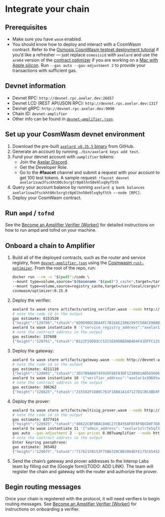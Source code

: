 # Integrate your chain

## Prerequisites

- Make sure you have `wasm` enabled.
- You should know how to deploy and interact with a CosmWasm contract. Refer to the [Osmosis CosmWasm testnet deployment tutorial](https://docs.osmosis.zone/cosmwasm/testnet/cosmwasm-deployment/) if you’d like a refresher — just replace `osmosisid` with `axelard` and use the `arm64` version of the [contract optimizer](https://github.com/CosmWasm/optimizer) if you are working on a [Mac with Apple silicon](https://support.apple.com/en-us/116943). Run `--gas auto --gas-adjustment 2` to provide your transactions with sufficient gas.

## Devnet information

- Devnet RPC: `http://devnet.rpc.axelar.dev:26657`
- Devnet LCD (REST API/JSON RPC): `http://devnet.rpc.axelar.dev:1317`
- Devnet gRPC: `http://devnet.rpc.axelar.dev:9090`
- Chain ID: `devnet-amplifier`
- Other info can be found in [`devnet-amplifier.json`](https://github.com/axelarnetwork/axelar-contract-deployments/blob/e6f549de873e0ad211a073218f172d03f6e92c3b/axelar-chains-config/info/devnet-amplifier.json).

## Set up your CosmWasm devnet environment

1. Download the pre-built [`axelard v0.35.5` binary](https://github.com/axelarnetwork/axelar-core/releases/tag/v0.35.5) from GitHub.
1. Generate an account by running `./bin/axelard keys add test`.
1. Fund your devnet account with `uamplifier` tokens:
    - Join the [Axelar Discord](https://discord.com/invite/axelar).
    - Get the Developer Role.
    - Go to the **#faucet** channel and submit a request with your account to get 100 test tokens. A sample request: `!faucet devnet axelar1suw3fsckht00c5srgtr8p6lhn58e9lxq9yf5th`
1. Query your account balance by running `axelard q bank balances axelar1suw3fsckht00c5srgtr8p6lhn58e9lxq9yf5th —-node [RPC]`.
1. Deploy your CosmWasm contract.

## Run `ampd` / `tofnd`

See the [Become an Amplifier Verifier (Worker)](/validator/amplifier/verifier-onboarding) for detailed instructions on how to run ampd and tofnd on your machine.

## Onboard a chain to Amplifier

1. Build all of the deployed contracts, such as the router and service registry, from [`devnet-amplifier.json`](https://github.com/axelarnetwork/axelar-contract-deployments/blob/e6f549de873e0ad211a073218f172d03f6e92c3b/axelar-chains-config/info/devnet-amplifier.json) using the [Cosmwasm `rust-optimizer`](https://github.com/CosmWasm/optimizer). From the root of the repo, run:

    ```bash
    docker run --rm -v "$(pwd)":/code \
    --mount type=volume,source="$(basename "$(pwd)")_cache",target=/target \
    --mount type=volume,source=registry_cache,target=/usr/local/cargo/registry \
    cosmwasm/optimizer:0.15.0
    ```

1. Deploy the verifier:

    ```bash
    axelard tx wasm store artifacts/voting_verifier.wasm --node http://devnet-amplifier.axelar.dev:26657 --from deployer --chain-id devnet-amplifier --gas-prices 0.007uamplifier --gas auto --gas-adjustment 2
    # note the code id in the output
    gas estimate: 6153520
    {"height":"128706","txhash":"6D9D90DC86A4FC7B1EAE23062997C50ACE988B0091C4BD2B0C785A9F8D133A68","codespace":"","code":0,"data":"0A460A1E2F636F736D7761736D2E7761736D2E76312E4D736753746F7265436F646512240809122073A8B7CF0BE0CAC97C87E2079CFBBD14F3B373ECFA981BF6322A349EEFBEA227","raw_log":"[{\"events\":[{\"type\":\"message\",\"attributes\":[{\"key\":\"action\",\"value\":\"/cosmwasm.wasm.v1.MsgStoreCode\"},{\"key\":\"module\",\"value\":\"wasm\"},{\"key\":\"sender\",\"value\":\"axelar1ypt7vtlj4c67ezex8nwc0vm0acf6d6evss2dau\"}]},{\"type\":\"store_code\",\"attributes\":[{\"key\":\"code_checksum\",\"value\":\"73a8b7cf0be0cac97c87e2079cfbbd14f3b373ecfa981bf6322a349eefbea227\"},{\"key\":\"code_id\",\"value\":\"9\"}]}]}]","logs":[{"msg_index":0,"log":"","events":[{"type":"message","attributes":[{"key":"action","value":"/cosmwasm.wasm.v1.MsgStoreCode"},{"key":"module","value":"wasm"},{"key":"sender","value":"axelar1ypt7vtlj4c67ezex8nwc0vm0acf6d6evss2dau"}]},{"type":"store_code","attributes":[{"key":"code_checksum","value":"73a8b7cf0be0cac97c87e2079cfbbd14f3b373ecfa981bf6322a349eefbea227"},{"key":"code_id","value":"9"}]}]}],"info":"","gas_wanted":"6153520","gas_used":"3091569","tx":null,"timestamp":"","events":[{"type":"coin_spent","attributes":[{"key":"c3BlbmRlcg==","value":"YXhlbGFyMXlwdDd2dGxqNGM2N2V6ZXg4bndjMHZtMGFjZjZkNmV2c3MyZGF1","index":true},{"key":"YW1vdW50","value":"NDMwNzV1YW1wbGlmaWVy","index":true}]},{"type":"coin_received","attributes":[{"key":"cmVjZWl2ZXI=","value":"YXhlbGFyMTd4cGZ2YWttMmFtZzk2MnlsczZmODR6M2tlbGw4YzVsNWg0Z3F1","index":true},{"key":"YW1vdW50","value":"NDMwNzV1YW1wbGlmaWVy","index":true}]},{"type":"transfer","attributes":[{"key":"cmVjaXBpZW50","value":"YXhlbGFyMTd4cGZ2YWttMmFtZzk2MnlsczZmODR6M2tlbGw4YzVsNWg0Z3F1","index":true},{"key":"c2VuZGVy","value":"YXhlbGFyMXlwdDd2dGxqNGM2N2V6ZXg4bndjMHZtMGFjZjZkNmV2c3MyZGF1","index":true},{"key":"YW1vdW50","value":"NDMwNzV1YW1wbGlmaWVy","index":true}]},{"type":"message","attributes":[{"key":"c2VuZGVy","value":"YXhlbGFyMXlwdDd2dGxqNGM2N2V6ZXg4bndjMHZtMGFjZjZkNmV2c3MyZGF1","index":true}]},{"type":"tx","attributes":[{"key":"ZmVl","value":"NDMwNzV1YW1wbGlmaWVy","index":true},{"key":"ZmVlX3BheWVy","value":"YXhlbGFyMXlwdDd2dGxqNGM2N2V6ZXg4bndjMHZtMGFjZjZkNmV2c3MyZGF1","index":true}]},{"type":"tx","attributes":[{"key":"YWNjX3NlcQ==","value":"YXhlbGFyMXlwdDd2dGxqNGM2N2V6ZXg4bndjMHZtMGFjZjZkNmV2c3MyZGF1LzQ=","index":true}]},{"type":"tx","attributes":[{"key":"c2lnbmF0dXJl","value":"RGNGMGJpbUlhUTBnR0d4RHR0TC9iT2hEcHVUWm5iak95dnR4RlUzODBIaGMzTGNBbUhNb0pNZ1hpZDFsbVBOQ0pEd0tWWEpjM290Y094M0d4ZU8xbGc9PQ==","index":true}]},{"type":"message","attributes":[{"key":"YWN0aW9u","value":"L2Nvc213YXNtLndhc20udjEuTXNnU3RvcmVDb2Rl","index":true}]},{"type":"message","attributes":[{"key":"bW9kdWxl","value":"d2FzbQ==","index":true},{"key":"c2VuZGVy","value":"YXhlbGFyMXlwdDd2dGxqNGM2N2V6ZXg4bndjMHZtMGFjZjZkNmV2c3MyZGF1","index":true}]},{"type":"store_code","attributes":[{"key":"Y29kZV9jaGVja3N1bQ==","value":"NzNhOGI3Y2YwYmUwY2FjOTdjODdlMjA3OWNmYmJkMTRmM2IzNzNlY2ZhOTgxYmY2MzIyYTM0OWVlZmJlYTIyNw==","index":true},{"key":"Y29kZV9pZA==","value":"OQ==","index":true}]}]}
    axelard tx wasm instantiate 9 '{"service_registry_address":"axelar1hrpna9v7vs3stzyd4z3xf00676kf78zpe2u5ksvljswn2vnjp3ystlgl4x","service_name":"validators","source_gateway_address":"0xCa85f85C72df5f8428a440887CA7c449D94e0D0c","confirmation_height":1,"block_expiry":10,"source_chain":"test","rewards_address":"axelar1wkwy0xh89ksdgj9hr347dyd2dw7zesmtrue6kfzyml4vdtz6e5ws2pvc5e","voting_threshold":["9","10"]}' --from deployer --chain-id devnet-amplifier --gas auto --gas-adjustment 2 --gas-prices 0.007uamplifier --node http://devnet-amplifier.axelar.dev:26657 --label test-voting-verifier --no-admin
    # note the contract address in the output
    gas estimate: 337608
    {"height":"128761","txhash":"B122F59D82CC52C5E69DBEDAB4D4F41DFFC125312DBA4220EDD979A568637FD6","codespace":"","code":0,"data":"0A6F0A282F636F736D7761736D2E7761736D2E76312E4D7367496E7374616E7469617465436F6E747261637412430A416178656C6172317833393630747739636D6C3678737174767A7434676D77337363617561786464383372687339646D6C706A666A66397A397337716A783867306A","raw_log":"[{\"events\":[{\"type\":\"instantiate\",\"attributes\":[{\"key\":\"_contract_address\",\"value\":\"axelar1x3960tw9cml6xsqtvzt4gmw3scauaxdd83rhs9dmlpjfjf9z9s7qjx8g0j\"},{\"key\":\"code_id\",\"value\":\"9\"}]},{\"type\":\"message\",\"attributes\":[{\"key\":\"action\",\"value\":\"/cosmwasm.wasm.v1.MsgInstantiateContract\"},{\"key\":\"module\",\"value\":\"wasm\"},{\"key\":\"sender\",\"value\":\"axelar1ypt7vtlj4c67ezex8nwc0vm0acf6d6evss2dau\"}]},{\"type\":\"wasm-instantiated\",\"attributes\":[{\"key\":\"_contract_address\",\"value\":\"axelar1x3960tw9cml6xsqtvzt4gmw3scauaxdd83rhs9dmlpjfjf9z9s7qjx8g0j\"},{\"key\":\"service_name\",\"value\":\"validators\"},{\"key\":\"service_registry_contract\",\"value\":\"axelar1hrpna9v7vs3stzyd4z3xf00676kf78zpe2u5ksvljswn2vnjp3ystlgl4x\"},{\"key\":\"source_gateway_address\",\"value\":\"0xCa85f85C72df5f8428a440887CA7c449D94e0D0c\"},{\"key\":\"voting_threshold\",\"value\":\"[\\\"9\\\",\\\"10\\\"]\"},{\"key\":\"block_expiry\",\"value\":\"10\"},{\"key\":\"confirmation_height\",\"value\":\"1\"}]}]}]","logs":[{"msg_index":0,"log":"","events":[{"type":"instantiate","attributes":[{"key":"_contract_address","value":"axelar1x3960tw9cml6xsqtvzt4gmw3scauaxdd83rhs9dmlpjfjf9z9s7qjx8g0j"},{"key":"code_id","value":"9"}]},{"type":"message","attributes":[{"key":"action","value":"/cosmwasm.wasm.v1.MsgInstantiateContract"},{"key":"module","value":"wasm"},{"key":"sender","value":"axelar1ypt7vtlj4c67ezex8nwc0vm0acf6d6evss2dau"}]},{"type":"wasm-instantiated","attributes":[{"key":"_contract_address","value":"axelar1x3960tw9cml6xsqtvzt4gmw3scauaxdd83rhs9dmlpjfjf9z9s7qjx8g0j"},{"key":"service_name","value":"validators"},{"key":"service_registry_contract","value":"axelar1hrpna9v7vs3stzyd4z3xf00676kf78zpe2u5ksvljswn2vnjp3ystlgl4x"},{"key":"source_gateway_address","value":"0xCa85f85C72df5f8428a440887CA7c449D94e0D0c"},{"key":"voting_threshold","value":"[\"9\",\"10\"]"},{"key":"block_expiry","value":"10"},{"key":"confirmation_height","value":"1"}]}]}],"info":"","gas_wanted":"337608","gas_used":"183564","tx":null,"timestamp":"","events":[{"type":"coin_spent","attributes":[{"key":"c3BlbmRlcg==","value":"YXhlbGFyMXlwdDd2dGxqNGM2N2V6ZXg4bndjMHZtMGFjZjZkNmV2c3MyZGF1","index":true},{"key":"YW1vdW50","value":"MjM2NHVhbXBsaWZpZXI=","index":true}]},{"type":"coin_received","attributes":[{"key":"cmVjZWl2ZXI=","value":"YXhlbGFyMTd4cGZ2YWttMmFtZzk2MnlsczZmODR6M2tlbGw4YzVsNWg0Z3F1","index":true},{"key":"YW1vdW50","value":"MjM2NHVhbXBsaWZpZXI=","index":true}]},{"type":"transfer","attributes":[{"key":"cmVjaXBpZW50","value":"YXhlbGFyMTd4cGZ2YWttMmFtZzk2MnlsczZmODR6M2tlbGw4YzVsNWg0Z3F1","index":true},{"key":"c2VuZGVy","value":"YXhlbGFyMXlwdDd2dGxqNGM2N2V6ZXg4bndjMHZtMGFjZjZkNmV2c3MyZGF1","index":true},{"key":"YW1vdW50","value":"MjM2NHVhbXBsaWZpZXI=","index":true}]},{"type":"message","attributes":[{"key":"c2VuZGVy","value":"YXhlbGFyMXlwdDd2dGxqNGM2N2V6ZXg4bndjMHZtMGFjZjZkNmV2c3MyZGF1","index":true}]},{"type":"tx","attributes":[{"key":"ZmVl","value":"MjM2NHVhbXBsaWZpZXI=","index":true},{"key":"ZmVlX3BheWVy","value":"YXhlbGFyMXlwdDd2dGxqNGM2N2V6ZXg4bndjMHZtMGFjZjZkNmV2c3MyZGF1","index":true}]},{"type":"tx","attributes":[{"key":"YWNjX3NlcQ==","value":"YXhlbGFyMXlwdDd2dGxqNGM2N2V6ZXg4bndjMHZtMGFjZjZkNmV2c3MyZGF1LzU=","index":true}]},{"type":"tx","attributes":[{"key":"c2lnbmF0dXJl","value":"aUZiWXlzbVQ0cVR0UjMyd1E3Wk9wMnhnQms2T3dVV3NsQmUvWHNleG04SUlocFQyWVc0ZWJsMFVlczVHL0hXd2NoOEJ4bzVYZWJtUDFZSHFLRVh0Unc9PQ==","index":true}]},{"type":"message","attributes":[{"key":"YWN0aW9u","value":"L2Nvc213YXNtLndhc20udjEuTXNnSW5zdGFudGlhdGVDb250cmFjdA==","index":true}]},{"type":"message","attributes":[{"key":"bW9kdWxl","value":"d2FzbQ==","index":true},{"key":"c2VuZGVy","value":"YXhlbGFyMXlwdDd2dGxqNGM2N2V6ZXg4bndjMHZtMGFjZjZkNmV2c3MyZGF1","index":true}]},{"type":"instantiate","attributes":[{"key":"X2NvbnRyYWN0X2FkZHJlc3M=","value":"YXhlbGFyMXgzOTYwdHc5Y21sNnhzcXR2enQ0Z213M3NjYXVheGRkODNyaHM5ZG1scGpmamY5ejlzN3FqeDhnMGo=","index":true},{"key":"Y29kZV9pZA==","value":"OQ==","index":true}]},{"type":"wasm-instantiated","attributes":[{"key":"X2NvbnRyYWN0X2FkZHJlc3M=","value":"YXhlbGFyMXgzOTYwdHc5Y21sNnhzcXR2enQ0Z213M3NjYXVheGRkODNyaHM5ZG1scGpmamY5ejlzN3FqeDhnMGo=","index":true},{"key":"c2VydmljZV9uYW1l","value":"dmFsaWRhdG9ycw==","index":true},{"key":"c2VydmljZV9yZWdpc3RyeV9jb250cmFjdA==","value":"YXhlbGFyMWhycG5hOXY3dnMzc3R6eWQ0ejN4ZjAwNjc2a2Y3OHpwZTJ1NWtzdmxqc3duMnZuanAzeXN0bGdsNHg=","index":true},{"key":"c291cmNlX2dhdGV3YXlfYWRkcmVzcw==","value":"MHhDYTg1Zjg1QzcyZGY1Zjg0MjhhNDQwODg3Q0E3YzQ0OUQ5NGUwRDBj","index":true},{"key":"dm90aW5nX3RocmVzaG9sZA==","value":"WyI5IiwiMTAiXQ==","index":true},{"key":"YmxvY2tfZXhwaXJ5","value":"MTA=","index":true},{"key":"Y29uZmlybWF0aW9uX2hlaWdodA==","value":"MQ==","index":true}]}]}
    ```

1. Deploy the gateway:

    ```bash
    axelard tx wasm store artifacts/gateway.wasm --node http://devnet-amplifier.axelar.dev:26657 --from deployer --chain-id devnet-amplifier --gas-prices=0.007uamplifier --gas auto --gas-adjustment 2
    # note the code id in the output
    gas estimate: 4211110
    {"height":"128801","txhash":"3D37B9AD0745926F8EF83DF12389D1AB5656D6907B4D25DDA9F0C13B0FF04AB5","codespace":"","code":0,"data":"0A460A1E2F636F736D7761736D2E7761736D2E76312E4D736753746F7265436F64651224080A1220EEBB601D4F72AF3FDBEBCDF60D8C894B2CCDF0EBC7C99D3F1C89B01C95E46CDE","raw_log":"[{\"events\":[{\"type\":\"message\",\"attributes\":[{\"key\":\"action\",\"value\":\"/cosmwasm.wasm.v1.MsgStoreCode\"},{\"key\":\"module\",\"value\":\"wasm\"},{\"key\":\"sender\",\"value\":\"axelar1ypt7vtlj4c67ezex8nwc0vm0acf6d6evss2dau\"}]},{\"type\":\"store_code\",\"attributes\":[{\"key\":\"code_checksum\",\"value\":\"eebb601d4f72af3fdbebcdf60d8c894b2ccdf0ebc7c99d3f1c89b01c95e46cde\"},{\"key\":\"code_id\",\"value\":\"10\"}]}]}]","logs":[{"msg_index":0,"log":"","events":[{"type":"message","attributes":[{"key":"action","value":"/cosmwasm.wasm.v1.MsgStoreCode"},{"key":"module","value":"wasm"},{"key":"sender","value":"axelar1ypt7vtlj4c67ezex8nwc0vm0acf6d6evss2dau"}]},{"type":"store_code","attributes":[{"key":"code_checksum","value":"eebb601d4f72af3fdbebcdf60d8c894b2ccdf0ebc7c99d3f1c89b01c95e46cde"},{"key":"code_id","value":"10"}]}]}],"info":"","gas_wanted":"4211110","gas_used":"2120364","tx":null,"timestamp":"","events":[{"type":"coin_spent","attributes":[{"key":"c3BlbmRlcg==","value":"YXhlbGFyMXlwdDd2dGxqNGM2N2V6ZXg4bndjMHZtMGFjZjZkNmV2c3MyZGF1","index":true},{"key":"YW1vdW50","value":"Mjk0Nzh1YW1wbGlmaWVy","index":true}]},{"type":"coin_received","attributes":[{"key":"cmVjZWl2ZXI=","value":"YXhlbGFyMTd4cGZ2YWttMmFtZzk2MnlsczZmODR6M2tlbGw4YzVsNWg0Z3F1","index":true},{"key":"YW1vdW50","value":"Mjk0Nzh1YW1wbGlmaWVy","index":true}]},{"type":"transfer","attributes":[{"key":"cmVjaXBpZW50","value":"YXhlbGFyMTd4cGZ2YWttMmFtZzk2MnlsczZmODR6M2tlbGw4YzVsNWg0Z3F1","index":true},{"key":"c2VuZGVy","value":"YXhlbGFyMXlwdDd2dGxqNGM2N2V6ZXg4bndjMHZtMGFjZjZkNmV2c3MyZGF1","index":true},{"key":"YW1vdW50","value":"Mjk0Nzh1YW1wbGlmaWVy","index":true}]},{"type":"message","attributes":[{"key":"c2VuZGVy","value":"YXhlbGFyMXlwdDd2dGxqNGM2N2V6ZXg4bndjMHZtMGFjZjZkNmV2c3MyZGF1","index":true}]},{"type":"tx","attributes":[{"key":"ZmVl","value":"Mjk0Nzh1YW1wbGlmaWVy","index":true},{"key":"ZmVlX3BheWVy","value":"YXhlbGFyMXlwdDd2dGxqNGM2N2V6ZXg4bndjMHZtMGFjZjZkNmV2c3MyZGF1","index":true}]},{"type":"tx","attributes":[{"key":"YWNjX3NlcQ==","value":"YXhlbGFyMXlwdDd2dGxqNGM2N2V6ZXg4bndjMHZtMGFjZjZkNmV2c3MyZGF1LzY=","index":true}]},{"type":"tx","attributes":[{"key":"c2lnbmF0dXJl","value":"SlRyc3F0UnczS2ZhYWljRjBNWHg1QzNXQnNxdTgxeVJHRnFIMWIyUnEzd1lFdG9WSlBpY25DZnRrdURQSXM5czRyRGFJMTFVZkVseFhOenB3NTFtbEE9PQ==","index":true}]},{"type":"message","attributes":[{"key":"YWN0aW9u","value":"L2Nvc213YXNtLndhc20udjEuTXNnU3RvcmVDb2Rl","index":true}]},{"type":"message","attributes":[{"key":"bW9kdWxl","value":"d2FzbQ==","index":true},{"key":"c2VuZGVy","value":"YXhlbGFyMXlwdDd2dGxqNGM2N2V6ZXg4bndjMHZtMGFjZjZkNmV2c3MyZGF1","index":true}]},{"type":"store_code","attributes":[{"key":"Y29kZV9jaGVja3N1bQ==","value":"ZWViYjYwMWQ0ZjcyYWYzZmRiZWJjZGY2MGQ4Yzg5NGIyY2NkZjBlYmM3Yzk5ZDNmMWM4OWIwMWM5NWU0NmNkZQ==","index":true},{"key":"Y29kZV9pZA==","value":"MTA=","index":true}]}]}
    axelard tx wasm instantiate 10 '{"verifier_address":"axelar1x3960tw9cml6xsqtvzt4gmw3scauaxdd83rhs9dmlpjfjf9z9s7qjx8g0j","router_address":"axelar1fmsa0f5rs5jyauama96k0umzkktemqawrtn28zrjc0rvx47f68fqckxwuj"}' --from deployer --chain-id devnet-amplifier --gas auto --gas-adjustment 2 --gas-prices 0.007uamplifier --node http://devnet-amplifier.axelar.dev:26657 --label test-gateway --no-admin
    # note the contract address in the output
    gas estimate: 306362
    {"height":"128825","txhash":"215582F1D80C761F188A1A147127D1CBC4BD4F16466AED0CBE7CE1B008AFA3D7","codespace":"","code":0,"data":"0A6F0A282F636F736D7761736D2E7761736D2E76312E4D7367496E7374616E7469617465436F6E747261637412430A416178656C61723172636D7666736E37377064366D30346374716A33776375363670767277397032363563646C373277347A61726675703272763771707279673764","raw_log":"[{\"events\":[{\"type\":\"instantiate\",\"attributes\":[{\"key\":\"_contract_address\",\"value\":\"axelar1rcmvfsn77pd6m04ctqj3wcu66pvrw9p265cdl72w4zarfup2rv7qpryg7d\"},{\"key\":\"code_id\",\"value\":\"10\"}]},{\"type\":\"message\",\"attributes\":[{\"key\":\"action\",\"value\":\"/cosmwasm.wasm.v1.MsgInstantiateContract\"},{\"key\":\"module\",\"value\":\"wasm\"},{\"key\":\"sender\",\"value\":\"axelar1ypt7vtlj4c67ezex8nwc0vm0acf6d6evss2dau\"}]}]}]","logs":[{"msg_index":0,"log":"","events":[{"type":"instantiate","attributes":[{"key":"_contract_address","value":"axelar1rcmvfsn77pd6m04ctqj3wcu66pvrw9p265cdl72w4zarfup2rv7qpryg7d"},{"key":"code_id","value":"10"}]},{"type":"message","attributes":[{"key":"action","value":"/cosmwasm.wasm.v1.MsgInstantiateContract"},{"key":"module","value":"wasm"},{"key":"sender","value":"axelar1ypt7vtlj4c67ezex8nwc0vm0acf6d6evss2dau"}]}]}],"info":"","gas_wanted":"306362","gas_used":"167941","tx":null,"timestamp":"","events":[{"type":"coin_spent","attributes":[{"key":"c3BlbmRlcg==","value":"YXhlbGFyMXlwdDd2dGxqNGM2N2V6ZXg4bndjMHZtMGFjZjZkNmV2c3MyZGF1","index":true},{"key":"YW1vdW50","value":"MjE0NXVhbXBsaWZpZXI=","index":true}]},{"type":"coin_received","attributes":[{"key":"cmVjZWl2ZXI=","value":"YXhlbGFyMTd4cGZ2YWttMmFtZzk2MnlsczZmODR6M2tlbGw4YzVsNWg0Z3F1","index":true},{"key":"YW1vdW50","value":"MjE0NXVhbXBsaWZpZXI=","index":true}]},{"type":"transfer","attributes":[{"key":"cmVjaXBpZW50","value":"YXhlbGFyMTd4cGZ2YWttMmFtZzk2MnlsczZmODR6M2tlbGw4YzVsNWg0Z3F1","index":true},{"key":"c2VuZGVy","value":"YXhlbGFyMXlwdDd2dGxqNGM2N2V6ZXg4bndjMHZtMGFjZjZkNmV2c3MyZGF1","index":true},{"key":"YW1vdW50","value":"MjE0NXVhbXBsaWZpZXI=","index":true}]},{"type":"message","attributes":[{"key":"c2VuZGVy","value":"YXhlbGFyMXlwdDd2dGxqNGM2N2V6ZXg4bndjMHZtMGFjZjZkNmV2c3MyZGF1","index":true}]},{"type":"tx","attributes":[{"key":"ZmVl","value":"MjE0NXVhbXBsaWZpZXI=","index":true},{"key":"ZmVlX3BheWVy","value":"YXhlbGFyMXlwdDd2dGxqNGM2N2V6ZXg4bndjMHZtMGFjZjZkNmV2c3MyZGF1","index":true}]},{"type":"tx","attributes":[{"key":"YWNjX3NlcQ==","value":"YXhlbGFyMXlwdDd2dGxqNGM2N2V6ZXg4bndjMHZtMGFjZjZkNmV2c3MyZGF1Lzc=","index":true}]},{"type":"tx","attributes":[{"key":"c2lnbmF0dXJl","value":"MS8vWm4xZGM4K0JCUWc2VnBTVUxFUUdzVFhocm5zUFBkR1VPS3hIYzZJTW5oVUdDUmNhangwTkU0QlVPSXpRekJQcCtCekh1RHFQY0plZk9MUCtvdnc9PQ==","index":true}]},{"type":"message","attributes":[{"key":"YWN0aW9u","value":"L2Nvc213YXNtLndhc20udjEuTXNnSW5zdGFudGlhdGVDb250cmFjdA==","index":true}]},{"type":"message","attributes":[{"key":"bW9kdWxl","value":"d2FzbQ==","index":true},{"key":"c2VuZGVy","value":"YXhlbGFyMXlwdDd2dGxqNGM2N2V6ZXg4bndjMHZtMGFjZjZkNmV2c3MyZGF1","index":true}]},{"type":"instantiate","attributes":[{"key":"X2NvbnRyYWN0X2FkZHJlc3M=","value":"YXhlbGFyMXJjbXZmc243N3BkNm0wNGN0cWozd2N1NjZwdnJ3OXAyNjVjZGw3Mnc0emFyZnVwMnJ2N3FwcnlnN2Q=","index":true},{"key":"Y29kZV9pZA==","value":"MTA=","index":true}]}]}
    ```

1. Deploy the prover:

    ```bash
    axelard tx wasm store artifacts/multisig_prover.wasm --node http://devnet-amplifier.axelar.dev:26657 --from deployer --chain-id devnet-amplifier --gas-prices=0.007uamplifier --gas auto --gas-adjustment 2
    # note the code id in the output
    gas estimate: 8377414
    {"height":"128925","txhash":"46622CBF0BAC046C27CB455AFEFAF9DCD8F7D89C9D6768E533F5CC17769B09F3","codespace":"","code":0,"data":"0A460A1E2F636F736D7761736D2E7761736D2E76312E4D736753746F7265436F64651224080B122098170453109EF00C5B22ED476B80411EC309E1AEE174CDD59A4A4DAB336CCDAC","raw_log":"[{\"events\":[{\"type\":\"message\",\"attributes\":[{\"key\":\"action\",\"value\":\"/cosmwasm.wasm.v1.MsgStoreCode\"},{\"key\":\"module\",\"value\":\"wasm\"},{\"key\":\"sender\",\"value\":\"axelar1ypt7vtlj4c67ezex8nwc0vm0acf6d6evss2dau\"}]},{\"type\":\"store_code\",\"attributes\":[{\"key\":\"code_checksum\",\"value\":\"98170453109ef00c5b22ed476b80411ec309e1aee174cdd59a4a4dab336ccdac\"},{\"key\":\"code_id\",\"value\":\"11\"}]}]}]","logs":[{"msg_index":0,"log":"","events":[{"type":"message","attributes":[{"key":"action","value":"/cosmwasm.wasm.v1.MsgStoreCode"},{"key":"module","value":"wasm"},{"key":"sender","value":"axelar1ypt7vtlj4c67ezex8nwc0vm0acf6d6evss2dau"}]},{"type":"store_code","attributes":[{"key":"code_checksum","value":"98170453109ef00c5b22ed476b80411ec309e1aee174cdd59a4a4dab336ccdac"},{"key":"code_id","value":"11"}]}]}],"info":"","gas_wanted":"8377414","gas_used":"4203516","tx":null,"timestamp":"","events":[{"type":"coin_spent","attributes":[{"key":"c3BlbmRlcg==","value":"YXhlbGFyMXlwdDd2dGxqNGM2N2V6ZXg4bndjMHZtMGFjZjZkNmV2c3MyZGF1","index":true},{"key":"YW1vdW50","value":"NTg2NDJ1YW1wbGlmaWVy","index":true}]},{"type":"coin_received","attributes":[{"key":"cmVjZWl2ZXI=","value":"YXhlbGFyMTd4cGZ2YWttMmFtZzk2MnlsczZmODR6M2tlbGw4YzVsNWg0Z3F1","index":true},{"key":"YW1vdW50","value":"NTg2NDJ1YW1wbGlmaWVy","index":true}]},{"type":"transfer","attributes":[{"key":"cmVjaXBpZW50","value":"YXhlbGFyMTd4cGZ2YWttMmFtZzk2MnlsczZmODR6M2tlbGw4YzVsNWg0Z3F1","index":true},{"key":"c2VuZGVy","value":"YXhlbGFyMXlwdDd2dGxqNGM2N2V6ZXg4bndjMHZtMGFjZjZkNmV2c3MyZGF1","index":true},{"key":"YW1vdW50","value":"NTg2NDJ1YW1wbGlmaWVy","index":true}]},{"type":"message","attributes":[{"key":"c2VuZGVy","value":"YXhlbGFyMXlwdDd2dGxqNGM2N2V6ZXg4bndjMHZtMGFjZjZkNmV2c3MyZGF1","index":true}]},{"type":"tx","attributes":[{"key":"ZmVl","value":"NTg2NDJ1YW1wbGlmaWVy","index":true},{"key":"ZmVlX3BheWVy","value":"YXhlbGFyMXlwdDd2dGxqNGM2N2V6ZXg4bndjMHZtMGFjZjZkNmV2c3MyZGF1","index":true}]},{"type":"tx","attributes":[{"key":"YWNjX3NlcQ==","value":"YXhlbGFyMXlwdDd2dGxqNGM2N2V6ZXg4bndjMHZtMGFjZjZkNmV2c3MyZGF1Lzg=","index":true}]},{"type":"tx","attributes":[{"key":"c2lnbmF0dXJl","value":"allvMWNsNUxHdC9DNkR4bGIxUG1MczJUY0VGckhNOUtGNEkybVRQVlNRUmFMcGNhdkxuRWR4ZFNBYnlnVWZFT3R2dDBtUjBhbnFoTk1Tb2ZTNnNlL1E9PQ==","index":true}]},{"type":"message","attributes":[{"key":"YWN0aW9u","value":"L2Nvc213YXNtLndhc20udjEuTXNnU3RvcmVDb2Rl","index":true}]},{"type":"message","attributes":[{"key":"bW9kdWxl","value":"d2FzbQ==","index":true},{"key":"c2VuZGVy","value":"YXhlbGFyMXlwdDd2dGxqNGM2N2V6ZXg4bndjMHZtMGFjZjZkNmV2c3MyZGF1","index":true}]},{"type":"store_code","attributes":[{"key":"Y29kZV9jaGVja3N1bQ==","value":"OTgxNzA0NTMxMDllZjAwYzViMjJlZDQ3NmI4MDQxMWVjMzA5ZTFhZWUxNzRjZGQ1OWE0YTRkYWIzMzZjY2RhYw==","index":true},{"key":"Y29kZV9pZA==","value":"MTE=","index":true}]}]}
    axelard tx wasm instantiate 11 '{"admin_address": "axelar1zlr7e5qf3sz7yf890rkh9tcnu87234k6k7ytd9","gateway_address":"axelar1rcmvfsn77pd6m04ctqj3wcu66pvrw9p265cdl72w4zarfup2rv7qpryg7d","multisig_address":"axelar1ufs3tlq4umljk0qfe8k5ya0x6hpavn897u2cnf9k0en9jr7qarqqa9263g","service_registry_address":"axelar1hrpna9v7vs3stzyd4z3xf00676kf78zpe2u5ksvljswn2vnjp3ystlgl4x","voting_verifier_address":"axelar1x3960tw9cml6xsqtvzt4gmw3scauaxdd83rhs9dmlpjfjf9z9s7qjx8g0j","destination_chain_id": "43113","signing_threshold": ["4","5"],"service_name": "validators","chain_name":"test","worker_set_diff_threshold": 1,"encoder": "abi","key_type": "ecdsa"}' --from deployer --chain-id devnet-amplifier --
    gas auto --gas-adjustment 2 --gas-prices 0.007uamplifier --node http://devnet-amplifier.axelar.dev:26657 --label test-prover --no-admin
    # note the contract address in the output
    Enter keyring passphrase:
    gas estimate: 365482
    {"height":"129075","txhash":"717621FB153F75B6329CB03064EFE175C6545201B4E3E0667DCCE633147C00F4","codespace":"","code":0,"data":"0A6F0A282F636F736D7761736D2E7761736D2E76312E4D7367496E7374616E7469617465436F6E747261637412430A416178656C61723173346A776D373239646133753968723976656A386D77363575757A7A77767772646E70366C30726B37336D307865663267727A71336D306D7277","raw_log":"[{\"events\":[{\"type\":\"instantiate\",\"attributes\":[{\"key\":\"_contract_address\",\"value\":\"axelar1s4jwm729da3u9hr9vej8mw65uuzzwvwrdnp6l0rk73m0xef2grzq3m0mrw\"},{\"key\":\"code_id\",\"value\":\"11\"}]},{\"type\":\"message\",\"attributes\":[{\"key\":\"action\",\"value\":\"/cosmwasm.wasm.v1.MsgInstantiateContract\"},{\"key\":\"module\",\"value\":\"wasm\"},{\"key\":\"sender\",\"value\":\"axelar1ypt7vtlj4c67ezex8nwc0vm0acf6d6evss2dau\"}]}]}]","logs":[{"msg_index":0,"log":"","events":[{"type":"instantiate","attributes":[{"key":"_contract_address","value":"axelar1s4jwm729da3u9hr9vej8mw65uuzzwvwrdnp6l0rk73m0xef2grzq3m0mrw"},{"key":"code_id","value":"11"}]},{"type":"message","attributes":[{"key":"action","value":"/cosmwasm.wasm.v1.MsgInstantiateContract"},{"key":"module","value":"wasm"},{"key":"sender","value":"axelar1ypt7vtlj4c67ezex8nwc0vm0acf6d6evss2dau"}]}]}],"info":"","gas_wanted":"365482","gas_used":"197501","tx":null,"timestamp":"","events":[{"type":"coin_spent","attributes":[{"key":"c3BlbmRlcg==","value":"YXhlbGFyMXlwdDd2dGxqNGM2N2V6ZXg4bndjMHZtMGFjZjZkNmV2c3MyZGF1","index":true},{"key":"YW1vdW50","value":"MjU1OXVhbXBsaWZpZXI=","index":true}]},{"type":"coin_received","attributes":[{"key":"cmVjZWl2ZXI=","value":"YXhlbGFyMTd4cGZ2YWttMmFtZzk2MnlsczZmODR6M2tlbGw4YzVsNWg0Z3F1","index":true},{"key":"YW1vdW50","value":"MjU1OXVhbXBsaWZpZXI=","index":true}]},{"type":"transfer","attributes":[{"key":"cmVjaXBpZW50","value":"YXhlbGFyMTd4cGZ2YWttMmFtZzk2MnlsczZmODR6M2tlbGw4YzVsNWg0Z3F1","index":true},{"key":"c2VuZGVy","value":"YXhlbGFyMXlwdDd2dGxqNGM2N2V6ZXg4bndjMHZtMGFjZjZkNmV2c3MyZGF1","index":true},{"key":"YW1vdW50","value":"MjU1OXVhbXBsaWZpZXI=","index":true}]},{"type":"message","attributes":[{"key":"c2VuZGVy","value":"YXhlbGFyMXlwdDd2dGxqNGM2N2V6ZXg4bndjMHZtMGFjZjZkNmV2c3MyZGF1","index":true}]},{"type":"tx","attributes":[{"key":"ZmVl","value":"MjU1OXVhbXBsaWZpZXI=","index":true},{"key":"ZmVlX3BheWVy","value":"YXhlbGFyMXlwdDd2dGxqNGM2N2V6ZXg4bndjMHZtMGFjZjZkNmV2c3MyZGF1","index":true}]},{"type":"tx","attributes":[{"key":"YWNjX3NlcQ==","value":"YXhlbGFyMXlwdDd2dGxqNGM2N2V6ZXg4bndjMHZtMGFjZjZkNmV2c3MyZGF1Lzk=","index":true}]},{"type":"tx","attributes":[{"key":"c2lnbmF0dXJl","value":"aEdKcVA4NXVwdVRjdEtFWDF0SDV1eXRXUml1L1JDTUlwTnl1Y0oyVFR3dHQ0ZTQ0YkVhVEovOXBrdkF5VzRWajZlQnhJYjFoZFFCeWFJMkJtZGx2VHc9PQ==","index":true}]},{"type":"message","attributes":[{"key":"YWN0aW9u","value":"L2Nvc213YXNtLndhc20udjEuTXNnSW5zdGFudGlhdGVDb250cmFjdA==","index":true}]},{"type":"message","attributes":[{"key":"bW9kdWxl","value":"d2FzbQ==","index":true},{"key":"c2VuZGVy","value":"YXhlbGFyMXlwdDd2dGxqNGM2N2V6ZXg4bndjMHZtMGFjZjZkNmV2c3MyZGF1","index":true}]},{"type":"instantiate","attributes":[{"key":"X2NvbnRyYWN0X2FkZHJlc3M=","value":"YXhlbGFyMXM0andtNzI5ZGEzdTlocjl2ZWo4bXc2NXV1enp3dndyZG5wNmwwcms3M20weGVmMmdyenEzbTBtcnc=","index":true},{"key":"Y29kZV9pZA==","value":"MTE=","index":true}]}]}
    ```

1. Send the chain’s gateway and prover addresses to the Interop Labs team by filling out the [Google form](TODO: ADD LINK). The team will register the chain and gateway with the router and authorize the prover.

## Begin routing messages

Once your chain is registered with the protocol, it will need verifiers to begin routing messages. See [Become an Amplifier Verifier (Worker)](/validator/amplifier/verifier-onboarding) for instructions on onboarding a verifier.